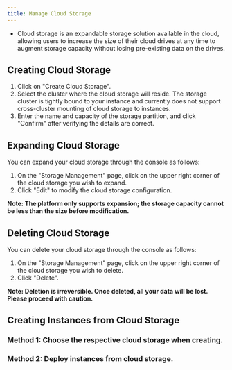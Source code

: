 ```yaml
---
title: Manage Cloud Storage
---
```



- Cloud storage is an expandable storage solution available in the cloud, allowing users to increase the size of their cloud drives at any time to augment storage capacity without losing pre-existing data on the drives.

## Creating Cloud Storage
1. Click on "Create Cloud Storage".
2. Select the cluster where the cloud storage will reside. The storage cluster is tightly bound to your instance and currently does not support cross-cluster mounting of cloud storage to instances.
3. Enter the name and capacity of the storage partition, and click "Confirm" after verifying the details are correct.



## Expanding Cloud Storage

You can expand your cloud storage through the console as follows: 
1. On the "Storage Management" page, click on the upper right corner of the cloud storage you wish to expand. 
2. Click "Edit" to modify the cloud storage configuration.

**Note: The platform only supports expansion; the storage capacity cannot be less than the size before modification.** 



## Deleting Cloud Storage

You can delete your cloud storage through the console as follows:
1. On the "Storage Management" page, click on the upper right corner of the cloud storage you wish to delete.
2. Click "Delete".

**Note: Deletion is irreversible. Once deleted, all your data will be lost. Please proceed with caution.** 



## Creating Instances from Cloud Storage
### Method 1: Choose the respective cloud storage when creating.



### Method 2: Deploy instances from cloud storage.


